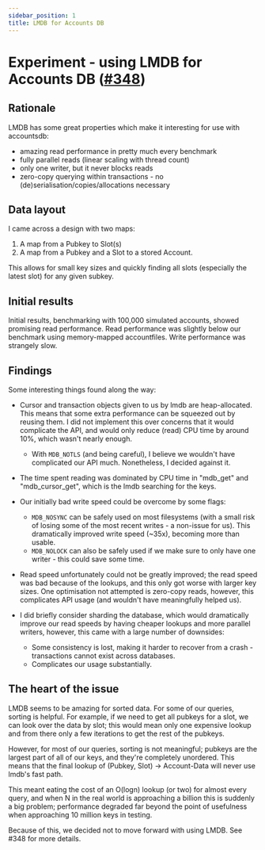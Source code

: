 ```yaml
---
sidebar_position: 1
title: LMDB for Accounts DB
---
```


# Experiment - using LMDB for Accounts DB ([#348](https://github.com/Syndica/sig/pull/348))

## Rationale

LMDB has some great properties which make it interesting for use with accountsdb:

- amazing read performance in pretty much every benchmark
- fully parallel reads (linear scaling with thread count)
- only one writer, but it never blocks reads
- zero-copy querying within transactions - no (de)serialisation/copies/allocations necessary

## Data layout

I came across a design with two maps:

1. A map from a Pubkey to Slot(s)
2. A map from a Pubkey and a Slot to a stored Account.

This allows for small key sizes and quickly finding all slots (especially the latest slot) for any given subkey.

## Initial results

Initial results, benchmarking with 100,000 simulated accounts, showed promising read performance. Read performance was slightly below our benchmark using memory-mapped accountfiles. Write performance was strangely slow.

## Findings

Some interesting things found along the way:

- Cursor and transaction objects given to us by lmdb are heap-allocated. This means that some extra performance can be squeezed out by reusing them. I did not implement this over concerns that it would complicate the API, and would only reduce (read) CPU time by around 10%, which wasn't nearly enough.

  - With `MDB_NOTLS` (and being careful), I believe we wouldn't have complicated our API much. Nonetheless, I decided against it.

- The time spent reading was dominated by CPU time in "mdb_get" and "mdb_cursor_get", which is the lmdb searching for the keys.

- Our initially bad write speed could be overcome by some flags:

  - `MDB_NOSYNC` can be safely used on most filesystems (with a small risk of losing some of the most recent writes - a non-issue for us). This dramatically improved write speed (~35x), becoming more than usable.
  - `MDB_NOLOCK` can also be safely used if we make sure to only have one writer - this could save some time.

- Read speed unfortunately could not be greatly improved; the read speed was bad because of the lookups, and this only got worse with larger key sizes. One optimisation not attempted is zero-copy reads, however, this complicates API usage (and wouldn't have meaningfully helped us).

- I did briefly consider sharding the database, which would dramatically improve our read speeds by having cheaper lookups and more parallel writers, however, this came with a large number of downsides:
  - Some consistency is lost, making it harder to recover from a crash - transactions cannot exist across databases.
  - Complicates our usage substantially.

## The heart of the issue

LMDB seems to be amazing for sorted data. For some of our queries, sorting is helpful. For example, if we need to get all pubkeys for a slot, we can look over the data by slot; this would mean only one expensive lookup and from there only a few iterations to get the rest of the pubkeys.

However, for most of our queries, sorting is not meaningful; pubkeys are the largest part of all of our keys, and they're completely unordered. This means that the final lookup of (Pubkey, Slot) -> Account-Data will never use lmdb's fast path.

This meant eating the cost of an O(logn) lookup (or two) for almost every query, and when N in the real world is approaching a billion this is suddenly a big problem; performance degraded far beyond the point of usefulness when approaching 10 million keys in testing.

Because of this, we decided not to move forward with using LMDB. See #348 for more details.
